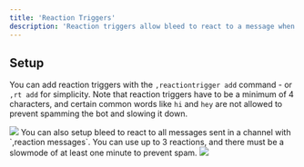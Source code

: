 ```yaml
---
title: 'Reaction Triggers'
description: 'Reaction triggers allow bleed to react to a message when a condition is met, like having a certain word in a message.'
---
```


## Setup

You can add reaction triggers with the `,reactiontrigger add` command - or `,rt add` for simplicity. 
<Info>Note that reaction triggers have to be a minimum of 4 characters, and certain common words like `hi` and `hey` are not allowed to prevent spamming the bot and slowing it down.</Info>
<Frame caption="Simple reactiontrigger setup" type="glass">
  <img src="https://cdn.discordapp.com/attachments/1176141361678913577/1261685907811991552/image.png?ex=66952d91&is=6693dc11&hm=3a0bb232c30a9e87a3d86d3d5c3aa0e3386ab5f703efc66afd2ebeaf692b2231&" />
</Frame>
You can also setup bleed to react to all messages sent in a channel with `,reaction messages`. You can use up to 3 reactions, and there must be a slowmode of at least one minute to prevent spam.
<Frame caption="Reaction messages setup" type="glass">
  <img src="https://cdn.discordapp.com/attachments/1176141361678913577/1261693839341518939/image.png?ex=669534f4&is=6693e374&hm=cb546daa162994785ff57d16300abb33deb23da109460a6160661aeebc23889d&" />
</Frame>